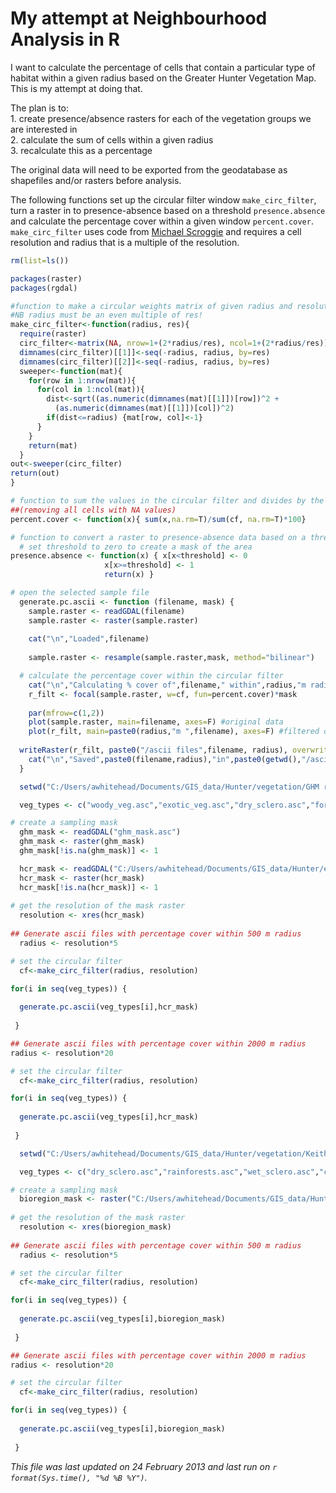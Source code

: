 My attempt at Neighbourhood Analysis in R
========================================================

I want to calculate the percentage of cells that contain a particular type of habitat within a given radius based on the Greater Hunter Vegetation Map.  This is my attempt at doing that.

The plan is to:  
1. create presence/absence rasters for each of the vegetation groups we are interested in  
2. calculate the sum of cells within a given radius  
3. recalculate this as a percentage  

The original data will need to be exported from the geodatabase as shapefiles and/or rasters before analysis.  

The following functions set up the circular filter window `make_circ_filter`, turn a raster in to presence-absence based on a threshold `presence.absence` and calculate the percentage cover within a given window `percent.cover`.  `make_circ_filter` uses code from [Michael Scroggie](http://scrogster.wordpress.com/2012/10/05/applying-a-circular-moving-window-filter-to-raster-data-in-r/) and requires a cell resolution and radius that is a multiple of the resolution. 


```r
rm(list=ls())

packages(raster)
packages(rgdal)

#function to make a circular weights matrix of given radius and resolution
#NB radius must be an even multiple of res!
make_circ_filter<-function(radius, res){
  require(raster)
  circ_filter<-matrix(NA, nrow=1+(2*radius/res), ncol=1+(2*radius/res))
  dimnames(circ_filter)[[1]]<-seq(-radius, radius, by=res)
  dimnames(circ_filter)[[2]]<-seq(-radius, radius, by=res)
  sweeper<-function(mat){
    for(row in 1:nrow(mat)){
      for(col in 1:ncol(mat)){
        dist<-sqrt((as.numeric(dimnames(mat)[[1]])[row])^2 +
          (as.numeric(dimnames(mat)[[1]])[col])^2)
        if(dist<=radius) {mat[row, col]<-1}
      }
    }
    return(mat)
  }
out<-sweeper(circ_filter)
return(out)
}

# function to sum the values in the circular filter and divides by the number of cells 
##(removing all cells with NA values)
percent.cover <- function(x){ sum(x,na.rm=T)/sum(cf, na.rm=T)*100}

# function to convert a raster to presence-absence data based on a threshold
  # set threshold to zero to create a mask of the area
presence.absence <- function(x) { x[x<threshold] <- 0
                     x[x>=threshold] <- 1
                     return(x) }

```

```r

# open the selected sample file
  generate.pc.ascii <- function (filename, mask) {
    sample.raster <- readGDAL(filename)
    sample.raster <- raster(sample.raster)
    
    cat("\n","Loaded",filename)
    
    sample.raster <- resample(sample.raster,mask, method="bilinear")

  # calculate the percentage cover within the circular filter
    cat("\n","Calculating % cover of",filename," within",radius,"m radius")
    r_filt <- focal(sample.raster, w=cf, fun=percent.cover)*mask
  
    par(mfrow=c(1,2))
    plot(sample.raster, main=filename, axes=F) #original data
    plot(r_filt, main=paste0(radius,"m ",filename), axes=F) #filtered data
  
  writeRaster(r_filt, paste0("/ascii files",filename, radius), overwrite=TRUE)
    cat("\n","Saved",paste0(filename,radius),"in",paste0(getwd(),"/ascii files"),"\n","\n")
  }
```

```r
  setwd("C:/Users/awhitehead/Documents/GIS_data/Hunter/vegetation/GHM raster data")

  veg_types <- c("woody_veg.asc","exotic_veg.asc","dry_sclero.asc","forest_wet.asc","rainforests.asc","lit_rainfor.asc","fresh_wet.asc","river_for.asc","mangrove.asc","saltmarshes.asc","shrublands.asc","west_grasslands.asc","wet_sclero.asc","woodlands.asc")

# create a sampling mask
  ghm_mask <- readGDAL("ghm_mask.asc")
  ghm_mask <- raster(ghm_mask)
  ghm_mask[!is.na(ghm_mask)] <- 1

  hcr_mask <- readGDAL("C:/Users/awhitehead/Documents/GIS_data/Hunter/environment/environment clipped by cma/hcr_mask")
  hcr_mask <- raster(hcr_mask)
  hcr_mask[!is.na(hcr_mask)] <- 1
        
# get the resolution of the mask raster
  resolution <- xres(hcr_mask)
  
## Generate ascii files with percentage cover within 500 m radius
  radius <- resolution*5

# set the circular filter
  cf<-make_circ_filter(radius, resolution)

for(i in seq(veg_types)) {
    
  generate.pc.ascii(veg_types[i],hcr_mask)
  
 }

## Generate ascii files with percentage cover within 2000 m radius
radius <- resolution*20

# set the circular filter
  cf<-make_circ_filter(radius, resolution)

for(i in seq(veg_types)) {
    
  generate.pc.ascii(veg_types[i],hcr_mask)
  
 }

```

```r
  setwd("C:/Users/awhitehead/Documents/GIS_data/Hunter/vegetation/Keith vegetation raster data")

  veg_types <- c("dry_sclero.asc","rainforests.asc","wet_sclero.asc","cleared.asc", "woody.asc")

# create a sampling mask
  bioregion_mask <- raster("C:/Users/awhitehead/Documents/GIS_data/Hunter/Plans/Bioregions/ibra_mask.asc")
        
# get the resolution of the mask raster
  resolution <- xres(bioregion_mask)
  
## Generate ascii files with percentage cover within 500 m radius
  radius <- resolution*5

# set the circular filter
  cf<-make_circ_filter(radius, resolution)

for(i in seq(veg_types)) {
    
  generate.pc.ascii(veg_types[i],bioregion_mask)
  
 }

## Generate ascii files with percentage cover within 2000 m radius
radius <- resolution*20

# set the circular filter
  cf<-make_circ_filter(radius, resolution)

for(i in seq(veg_types)) {
    
  generate.pc.ascii(veg_types[i],bioregion_mask)
  
 }

```

*This file was last updated on 24 February 2013 and last run on `r format(Sys.time(), "%d %B %Y")`.*